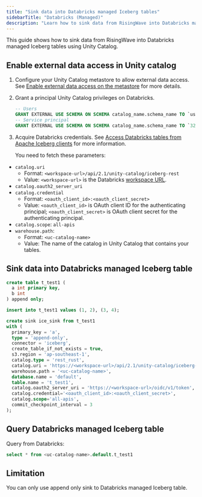 ```yaml
---
title: "Sink data into Databricks managed Iceberg tables"
sidebarTitle: "Databricks (Managed)"
description: "Learn how to sink data from RisingWave into Databricks managed Iceberg tables."
---
```


This guide shows how to sink data from RisingWave into Databricks managed Iceberg tables using Unity Catalog.

## Enable external data access in Unity catalog

1. Configure your Unity Catalog metastore to allow external data access. See [Enable external data access on the metastore](https://docs.databricks.com/aws/en/external-access/admin#external-data-access) for more details.

2. Grant a principal Unity Catalog privileges on Databricks.

    ```sql
    -- Users
    GRANT EXTERNAL USE SCHEMA ON SCHEMA catalog_name.schema_name TO `user@company.com`
    -- Service principal
    GRANT EXTERNAL USE SCHEMA ON SCHEMA catalog_name.schema_name TO `32ab2e99-69a0-45bc-a110-123456eae110`
    ```

3. Acquire Databricks credentials. See [Access Databricks tables from Apache Iceberg clients](https://docs.databricks.com/aws/en/external-access/iceberg) for more information.

    You need to fetch these parameters:

- `catalog.uri`
    - Format: `<workspace-url>/api/2.1/unity-catalog/iceberg-rest`
    - Value: `<workspace-url>` is the Databricks [workspace URL](https://docs.databricks.com/aws/en/workspace/workspace-details#workspace-url).
- `catalog.oauth2_server_uri`
- `catalog.credential`
    - Format: `<oauth_client_id>:<oauth_client_secret>`
    - Value: `<oauth_client_id>` is OAuth client ID for the authenticating principal; `<oauth_client_secret>` is OAuth client secret for the authenticating principal.
- `catalog.scope`: `all-apis`
- `warehouse.path`:
    - Format: `<uc-catalog-name>`
    - Value: The name of the catalog in Unity Catalog that contains your tables.

## Sink data into Databricks managed Iceberg table

```sql
create table t_test1 (
  a int primary key,
  b int
) append only;

insert into t_test1 values (1, 2), (3, 4);

create sink ice_sink from t_test1
with (
  primary_key = 'a',
  type = 'append-only',
  connector = 'iceberg',
  create_table_if_not_exists = true,
  s3.region = 'ap-southeast-1',
  catalog.type = 'rest_rust',
  catalog.uri = 'https://<workspace-url>/api/2.1/unity-catalog/iceberg-rest',
  warehouse.path = '<uc-catalog-name>',
  database.name = 'default',
  table.name = 't_test1',
  catalog.oauth2_server_uri = 'https://<workspace-url>/oidc/v1/token',
  catalog.credential='<oauth_client_id>:<oauth_client_secret>',
  catalog.scope='all-apis',
  commit_checkpoint_interval = 3
);
```

## Query Databricks managed Iceberg table

Query from Databricks:

```sql
select * from <uc-catalog-name>.default.t_test1
```

## Limitation

You can only use append only sink to Databricks managed Iceberg table.





